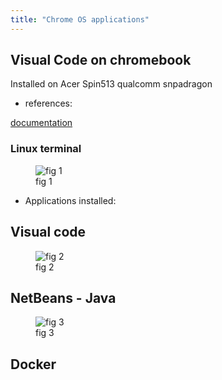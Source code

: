 ```yaml
---
title: "Chrome OS applications"
---
```


## Visual Code on chromebook

Installed on Acer Spin513 qualcomm snpadragon


- references:

[documentation](https://code.visualstudio.com/blogs/2020/12/03/chromebook-get-started){.external} 

### Linux terminal

![fig 1](images/linuxterminal.png)



- Applications installed:

:::{.callout-note  collapse="false" }

## Visual code

![fig 2](images/chromebookVisualCode.png)

:::


:::{.callout-note  collapse="false" }

## NetBeans - Java

![fig 3](images/netbeans.PNG)

:::


## Docker
